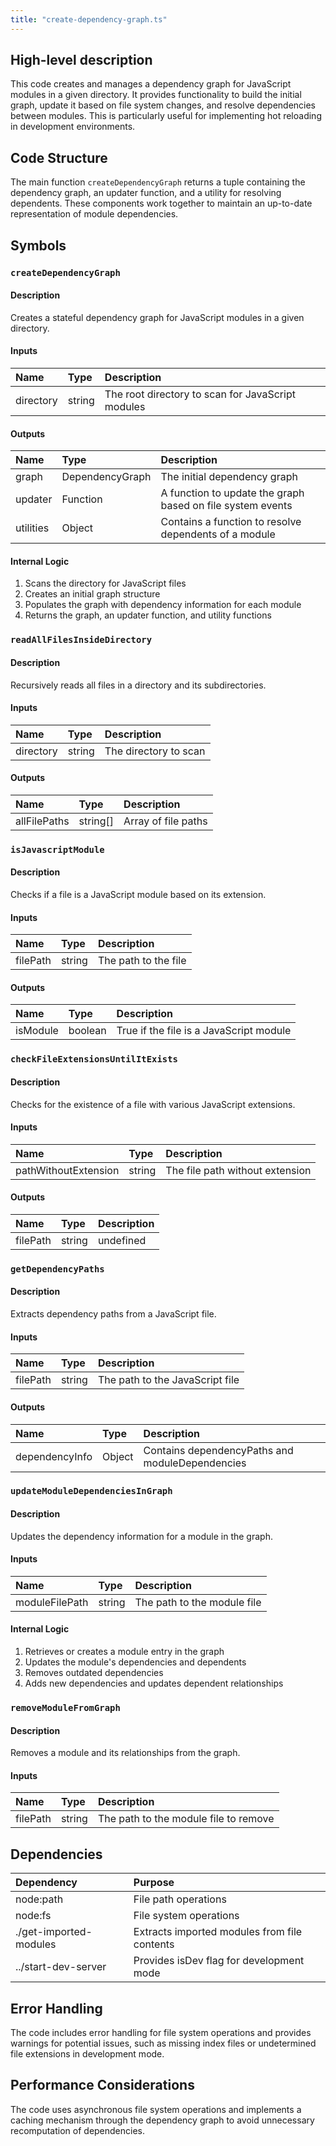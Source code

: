 ```yaml
---
title: "create-dependency-graph.ts"
---
```


## High-level description
This code creates and manages a dependency graph for JavaScript modules in a given directory. It provides functionality to build the initial graph, update it based on file system changes, and resolve dependencies between modules. This is particularly useful for implementing hot reloading in development environments.

## Code Structure
The main function `createDependencyGraph` returns a tuple containing the dependency graph, an updater function, and a utility for resolving dependents. These components work together to maintain an up-to-date representation of module dependencies.

## Symbols

### `createDependencyGraph`
#### Description
Creates a stateful dependency graph for JavaScript modules in a given directory.

#### Inputs
| Name | Type | Description |
|:-----|:-----|:------------|
| directory | string | The root directory to scan for JavaScript modules |

#### Outputs
| Name | Type | Description |
|:-----|:-----|:------------|
| graph | DependencyGraph | The initial dependency graph |
| updater | Function | A function to update the graph based on file system events |
| utilities | Object | Contains a function to resolve dependents of a module |

#### Internal Logic
1. Scans the directory for JavaScript files
2. Creates an initial graph structure
3. Populates the graph with dependency information for each module
4. Returns the graph, an updater function, and utility functions

### `readAllFilesInsideDirectory`
#### Description
Recursively reads all files in a directory and its subdirectories.

#### Inputs
| Name | Type | Description |
|:-----|:-----|:------------|
| directory | string | The directory to scan |

#### Outputs
| Name | Type | Description |
|:-----|:-----|:------------|
| allFilePaths | string[] | Array of file paths |

### `isJavascriptModule`
#### Description
Checks if a file is a JavaScript module based on its extension.

#### Inputs
| Name | Type | Description |
|:-----|:-----|:------------|
| filePath | string | The path to the file |

#### Outputs
| Name | Type | Description |
|:-----|:-----|:------------|
| isModule | boolean | True if the file is a JavaScript module |

### `checkFileExtensionsUntilItExists`
#### Description
Checks for the existence of a file with various JavaScript extensions.

#### Inputs
| Name | Type | Description |
|:-----|:-----|:------------|
| pathWithoutExtension | string | The file path without extension |

#### Outputs
| Name | Type | Description |
|:-----|:-----|:------------|
| filePath | string | undefined | The file path with the correct extension, or undefined if not found |

### `getDependencyPaths`
#### Description
Extracts dependency paths from a JavaScript file.

#### Inputs
| Name | Type | Description |
|:-----|:-----|:------------|
| filePath | string | The path to the JavaScript file |

#### Outputs
| Name | Type | Description |
|:-----|:-----|:------------|
| dependencyInfo | Object | Contains dependencyPaths and moduleDependencies |

### `updateModuleDependenciesInGraph`
#### Description
Updates the dependency information for a module in the graph.

#### Inputs
| Name | Type | Description |
|:-----|:-----|:------------|
| moduleFilePath | string | The path to the module file |

#### Internal Logic
1. Retrieves or creates a module entry in the graph
2. Updates the module's dependencies and dependents
3. Removes outdated dependencies
4. Adds new dependencies and updates dependent relationships

### `removeModuleFromGraph`
#### Description
Removes a module and its relationships from the graph.

#### Inputs
| Name | Type | Description |
|:-----|:-----|:------------|
| filePath | string | The path to the module file to remove |

## Dependencies
| Dependency | Purpose |
|:-----------|:--------|
| node:path | File path operations |
| node:fs | File system operations |
| ./get-imported-modules | Extracts imported modules from file contents |
| ../start-dev-server | Provides isDev flag for development mode |

## Error Handling
The code includes error handling for file system operations and provides warnings for potential issues, such as missing index files or undetermined file extensions in development mode.

## Performance Considerations
The code uses asynchronous file system operations and implements a caching mechanism through the dependency graph to avoid unnecessary recomputation of dependencies.